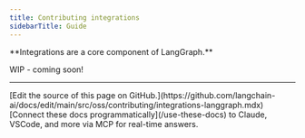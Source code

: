 ```yaml
---
title: Contributing integrations
sidebarTitle: Guide
---
```


<Icon icon="plug-circle-plus" size={32} />
**Integrations are a core component of LangGraph.**

WIP - coming soon!

---

<Callout icon="pen-to-square" iconType="regular">
    [Edit the source of this page on GitHub.](https://github.com/langchain-ai/docs/edit/main/src/oss/contributing/integrations-langgraph.mdx)
</Callout>
<Tip icon="terminal" iconType="regular">
    [Connect these docs programmatically](/use-these-docs) to Claude, VSCode, and more via MCP for    real-time answers.
</Tip>
